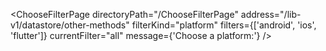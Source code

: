 

<ChooseFilterPage
  directoryPath="/ChooseFilterPage"
  address="/lib-v1/datastore/other-methods"
  filterKind="platform"
  filters={['android', 'ios', 'flutter']}
  currentFilter="all"
  message={'Choose a platform:'}
/>
